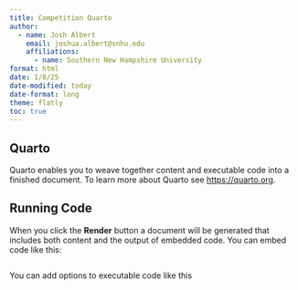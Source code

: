 ```yaml
---
title: Competition Quarto
author: 
  - name: Josh Albert
    email: joshua.albert@snhu.edu
    affiliations: 
      - name: Southern New Hampshire University
format: html
date: 1/8/25
date-modified: today
date-format: long
theme: flatly
toc: true
---
```


## Quarto

Quarto enables you to weave together content and executable code into a finished document. To learn more about Quarto see <https://quarto.org>.

## Running Code

When you click the **Render** button a document will be generated that includes both content and the output of embedded code. You can embed code like this:

```r


```

You can add options to executable code like this

```r


```


